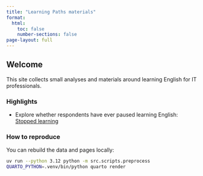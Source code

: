 ```yaml
---
title: "Learning Paths materials"
format:
  html:
    toc: false
    number-sections: false
page-layout: full
---
```


## Welcome

This site collects small analyses and materials around learning English for IT professionals.

### Highlights

- Explore whether respondents have ever paused learning English: [Stopped learning](stopped_learning.qmd)

### How to reproduce

You can rebuild the data and pages locally:

```bash
uv run --python 3.12 python -m src.scripts.preprocess
QUARTO_PYTHON=.venv/bin/python quarto render
```


